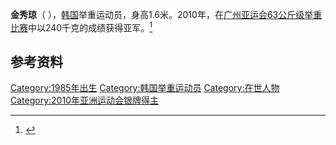 {{MedalTableTop}}
{{MedalSport | 女子[[举重|举重]]}}
{{MedalCountry | {{KOR}}}}
{{MedalCompetition|[[亚运会|亚运会]]}}
{{MedalSilver|[[2010年亚洲运动会|2010年广州]]|[[2010年亚洲运动会举重比赛_-_女子63公斤级|63公斤级]]}}
{{MedalBottom}}
'''金秀琼'''（{{bd|1985年|8月6日|||K}} ），[[韩国|韩国]]举重运动员，身高1.6米。2010年，在[[广州亚运会|广州亚运会]][[2010年亚洲运动会举重比赛_-_女子63公斤级|63公斤级举重比赛]]中以240千克的成绩获得亚军。<ref>{{cite web|url=http://www.gz2010.cn/info/CHN_CHN/ZB/ZBB101A_WL@@@@@@@@@@@@@@@CHN_number=242949.html | language=zh-hans | title=金秀琼 - 简历  |publisher=2010年广州亚运会官方网站 |accessdate=2012-02-04 }}</ref>

==参考资料==
<references />
[[Category:1985年出生|Category:1985年出生]]
[[Category:韩国举重运动员|Category:韩国举重运动员]]
[[Category:在世人物|Category:在世人物]]
[[Category:2010年亚洲运动会银牌得主|Category:2010年亚洲运动会银牌得主]]